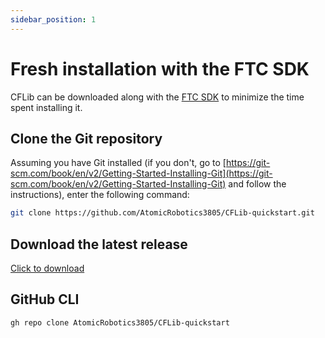 ```yaml
---
sidebar_position: 1
---
```


# Fresh installation with the FTC SDK

CFLib can be downloaded along with the [FTC SDK](https://github.com/FIRST-Tech-Challenge/FtcRobotController) to minimize the time spent installing it. 

## Clone the Git repository
Assuming you have Git installed (if you don't, go to [https://git-scm.com/book/en/v2/Getting-Started-Installing-Git](https://git-scm.com/book/en/v2/Getting-Started-Installing-Git) and follow the instructions), enter the following command:
```bash
git clone https://github.com/AtomicRobotics3805/CFLib-quickstart.git
```

## Download the latest release

[Click to download](https://github.com/AtomicRobotics3805/CFLib-quickstart/archive/refs/tags/1.0.0.zip)

## GitHub CLI

```bash
gh repo clone AtomicRobotics3805/CFLib-quickstart
```
